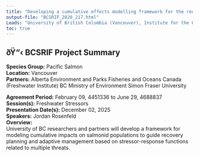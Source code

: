 ```yaml
---
title: "Developing a cumulative effects modelling framework for the recovery of aquatic salmonid populations"
output-file: "BCSRIF_2020_217.html"
Leads: "University of British Columbia (Vancouver), Institute for the Oceans and Fisheries"
toc: true
---
```


## ðŸ“‹ BCSRIF Project Summary

**Species Group:** Pacific Salmon  
**Location:** Vancouver  
**Partners:** Alberta Environment and Parks
Fisheries and Oceans Canada (Freshwater Institute)
BC Ministry of Environment
Simon Fraser University
  
**Agreement Period:** February 09, 4451336 to June 29, 4688837  
**Session(s):** Freshwater Stressors  
**Presentation Date(s):** December 02, 2025  
**Speakers:** Jordan Rosenfeld  
**Overview:**  
University of BC researchers and partners will develop a framework for modeling cumulative impacts on salmonid populations to guide recovery planning and adaptive management based on stressor-response functions related to multiple threats.   

